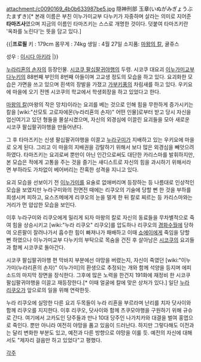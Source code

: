 attachment:/c0090169_4b0b633987be5.jpg
隠神刑部 玉章(いぬがみぎょうぶ たまずき)[* 본래 이름은 부친 이누가미교부 다누키가 자중하며 살라는 의미로 지어준 '''타마즈사'''였으며 지금의 이름인 타마즈키는 스스로 개명한 것이다. 덧붙여 타마즈키란 '옥좌를 노린다'는 뜻을 담고 있다.]

{{|'''프로필'''
키 : 179cm
몸무게 : 74kg 
생일 : 4월 27일
소지품: [[마왕의 칼]], 귤쥬스

성우 : [[이시다 아키라]]
|}}

[[누라리횬의 손자]]의 등장인물. [[시코쿠 팔십팔귀야행]]의 두령. 시코쿠 대요괴 [[이누가미교부 다누키]]의 88번째 부인의 8번째 아들이며 고교생 정도의 모습을 하고 있다. 요괴화한 모습은 가면을 쓰고 있으며 흰색의 장발을 가졌고 [[가부키]]풍의 차림새를 하고 있다. 우키요에 마을에 오기 전엔 시코쿠의 학교에서 학생회장을 하고 있었다고 한다.

[[마왕의 칼]](마왕의 작은 망치)이라는 요괴를 베는 것으로 인해 힘을 무한하게 증가시키는 칼을 [wiki:"산모토 고로자에몬(누라리횬의 손자)" 어떤 인물]로부터 받고 당시 자신을 업신여기고 있던 형들을 몰살시켰으며, 자신의 외경심에 이끌린 요괴들을 모아 새로운 시코쿠 팔십팔귀야행을 만들어낸다. 

그 후 타마즈키는 신생 팔십팔귀야행을 이끌고 [[누라구미]]가 지배하고 있는 우키요에 마을로 오게 된다. 그리고 이 마을의 지배권을 강탈하기 위해서 보다 많은 외경심을 빼앗으려 하였다. 타마즈키는 요괴로써 뿐만이 아닌 인간으로써도 대단한 카리스마를 발휘하지만, 본 모습은 적에게 고통을 주는 것을 즐기는 새디스트로 자신의 힘을 과시하기 위해서라면 부하라도 가차없이 베어버리는 잔혹한 성격을 지니고 있다.

요괴 모습을 선보이기 전 [[이누가미]]를 요술로 없애버리며 등장하는 등 나름대로 인상적인 모습을 보였지만 누라구미와의 전면전 때에는 리쿠오의 기술에 당할 뻔 한 것을 부하를 희생시켜 피하고, 요스즈메에게 리쿠오의 눈을 멀게 한 뒤 칼로 찌르는 등 카리스마와는 거리가 먼 얍삽한 모습을 보인다.

이후 누라구미와 리쿠오에게 밀리게 되자 마왕의 칼로 자신의 동료들을 무차별적으로 죽여 힘을 상승시키고 [wiki:"누라 리쿠오" 리쿠오]를 압도하나 리쿠오의 [[경화수월]]에 당하여 오른팔이 잘려나가서 흡수한 힘이 빠져나가 패배하고 이때 [[쇼에이]]에게 죽임을 당할 뻔 하였으나 이누가미교부 다누키의 부탁으로 목숨을 건진 후 살아남은 [[시코쿠]]의 요괴들과 함께 시코쿠로 돌아간다.

시코쿠 팔십팔귀야행 편 막바지 부분에선 야망을 버렸는지, 자신이 죽였던 [wiki:"이누가미(누라리횬의 손자)" 이누가미]의 환생으로 추정되는 개와 함께 석양을 등지며 에피소드의 마지막 장면을 장식한다. 그후에 많은 노력을 한건지 191화에 재정비 한 시코쿠 팔십팔귀야행을 이끌고 재등장한다.[* 이때 얼굴에 칼에 맞은 상처가 있다.] 일단 [[누라 리쿠오]]가 앞으로의 일을 위해 연락한듯. 

누라 리쿠오에 실망한 다른 요괴 두목들이 누라 리횬을 부르라며 난리를 치자 닷사이와 함께 리쿠오를 지지한다. 이후 리쿠오, 닷사이와 함께 츠쿠모야행을 구원하기 위해 규슈로 간다. 여기에서 고카도인 당주들과 만나 10대 당주인 나가치카와 대결을 벌여 홍엽으로 죽인다. 뿐만 아니라 여전히 야망을 품고 있음이 드러난다. 하지만 그렇다해도 이전과는 달리 변화한 부분도 있고, 예전과 다른 방향으로 야망을 이룰 듯. 예전의 자신에 대해서도 "제자리 걸음만 하고 있었다"고 평했다.

[[각주]]
